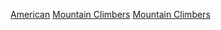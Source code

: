 [[Category:各国登山家|American]]
[[Category:各职业美国人|Mountain Climbers]]
[[Category:依體育運動劃分的美國運動員|Mountain Climbers]]